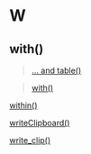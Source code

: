# W {-}

## with()

> [... and table()](https://linkedin-learning.pxf.io/rweekly_table)

> [with()](https://linkedin-learning.pxf.io/rweekly_with)

[within()](https://linkedin-learning.pxf.io/rweekly_with)

[writeClipboard()](https://linkedin-learning.pxf.io/rweekly_clipboard)

[write_clip()](https://linkedin-learning.pxf.io/rweekly_clipboard)